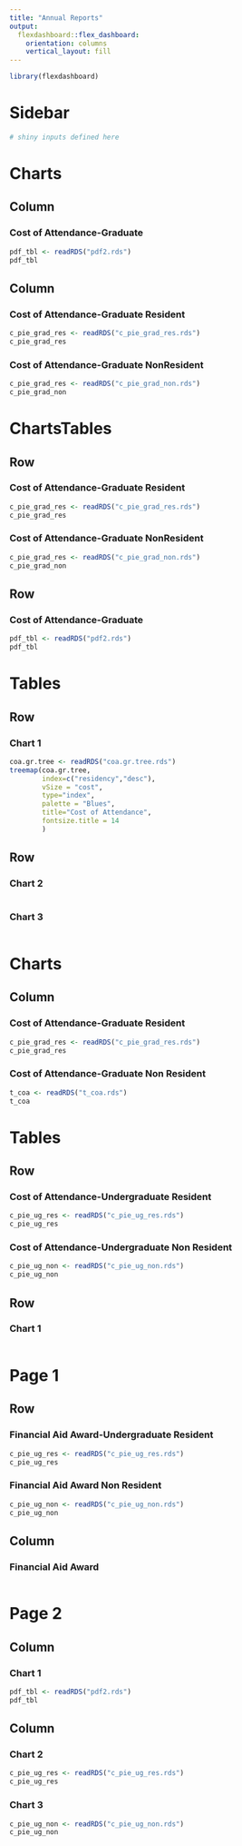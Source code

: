 ```yaml
---
title: "Annual Reports"
output: 
  flexdashboard::flex_dashboard:
    orientation: columns
    vertical_layout: fill
---
```


```r
library(flexdashboard)
```

Sidebar {.sidebar}
=====================================

```r
# shiny inputs defined here
```

Charts {data-navmenu="Fin Aid Summary"}
=====================================

Column {data-width=650}
-----------------------------------------------------------------------

### Cost of Attendance-Graduate

```r
pdf_tbl <- readRDS("pdf2.rds")
pdf_tbl
```

Column {data-width=350}
-----------------------------------------------------------------------

### Cost of Attendance-Graduate Resident

```r
c_pie_grad_res <- readRDS("c_pie_grad_res.rds")
c_pie_grad_res
```

### Cost of Attendance-Graduate NonResident

```r
c_pie_grad_res <- readRDS("c_pie_grad_non.rds")
c_pie_grad_non
```

ChartsTables {data-navmenu="Fin Aid Summary"}
=====================================


Row
-----------------------------------------------------------------------

### Cost of Attendance-Graduate Resident

```r
c_pie_grad_res <- readRDS("c_pie_grad_res.rds")
c_pie_grad_res
```

### Cost of Attendance-Graduate NonResident

```r
c_pie_grad_res <- readRDS("c_pie_grad_non.rds")
c_pie_grad_non
```

Row
-----------------------------------------------------------------------

### Cost of Attendance-Graduate

```r
pdf_tbl <- readRDS("pdf2.rds")
pdf_tbl
```

Tables {data-navmenu="Fin Aid Summary"}
=====================================  

Row
-------------------------------------
    
### Chart 1
    
```r
coa.gr.tree <- readRDS("coa.gr.tree.rds")
treemap(coa.gr.tree,                                                                                #Your data frame object
        index=c("residency","desc"),                                                                #A list of your categorical variables
        vSize = "cost",                                                                             #This is your quantitative variable
        type="index",                                                                               #Type sets the organization and color scheme of your treemap
        palette = "Blues",                                                                          #Select your color palette from the RColorBrewer presets or make your own.
        title="Cost of Attendance",                                                                 #Customize your title
        fontsize.title = 14                                                                         #Change the font size of the title
        )
```
   
Row
-------------------------------------
    
### Chart 2
    
```r

```
    
### Chart 3

```r

```

Charts {data-navmenu="UG COA"}
=====================================     

Column {data-width=350}
-----------------------------------------------------------------------

### Cost of Attendance-Graduate Resident

```r
c_pie_grad_res <- readRDS("c_pie_grad_res.rds")
c_pie_grad_res
```

### Cost of Attendance-Graduate Non Resident

```r
t_coa <- readRDS("t_coa.rds")
t_coa
```

Tables {data-navmenu="UG COA"}
=====================================    

Row
-------------------------------------
    
### Cost of Attendance-Undergraduate Resident

```r
c_pie_ug_res <- readRDS("c_pie_ug_res.rds")
c_pie_ug_res
```
    
### Cost of Attendance-Undergraduate Non Resident

```r
c_pie_ug_non <- readRDS("c_pie_ug_non.rds")
c_pie_ug_non
```

Row
-------------------------------------
    
### Chart 1
    
```r

```

Page 1 {data-navmenu="Fin Aid Awd"}
=====================================    

Row
-------------------------------------
    
### Financial Aid Award-Undergraduate Resident

```r
c_pie_ug_res <- readRDS("c_pie_ug_res.rds")
c_pie_ug_res
```
    
### Financial Aid Award Non Resident

```r
c_pie_ug_non <- readRDS("c_pie_ug_non.rds")
c_pie_ug_non
```

Column
-------------------------------------
    
### Financial Aid Award
    
```r

```





Page 2 {data-navmenu="Fin Aid Awd"}
=====================================    

Column 
-------------------------------------
    
### Chart 1
    
```r
pdf_tbl <- readRDS("pdf2.rds")
pdf_tbl
```
   
Column {.tabset}
-------------------------------------
   
### Chart 2

```r
c_pie_ug_res <- readRDS("c_pie_ug_res.rds")
c_pie_ug_res
```   
 
### Chart 3
    
```r
c_pie_ug_non <- readRDS("c_pie_ug_non.rds")
c_pie_ug_non
```